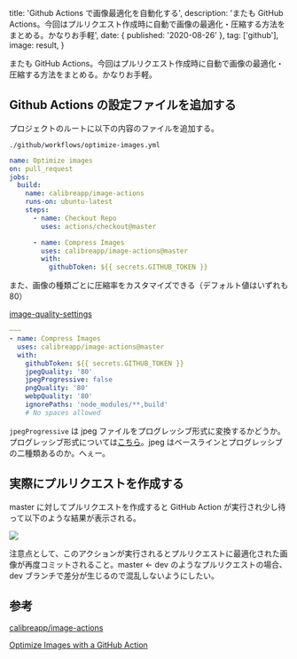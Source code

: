 
  title: 'Github Actions で画像最適化を自動化する',
  description:
    'またも GitHub Actions。今回はプルリクエスト作成時に自動で画像の最適化・圧縮する方法をまとめる。かなりお手軽',
  date: { published: '2020-08-26' },
  tag: ['github'],
  image: result,
}

またも GitHub Actions。今回はプルリクエスト作成時に自動で画像の最適化・圧縮する方法をまとめる。かなりお手軽。

## Github Actions の設定ファイルを追加する

プロジェクトのルートに以下の内容のファイルを追加する。

`./github/workflows/optimize-images.yml`

```yml
name: Optimize images
on: pull_request
jobs:
  build:
    name: calibreapp/image-actions
    runs-on: ubuntu-latest
    steps:
      - name: Checkout Repo
        uses: actions/checkout@master

      - name: Compress Images
        uses: calibreapp/image-actions@master
        with:
          githubToken: ${{ secrets.GITHUB_TOKEN }}
```

また、画像の種類ごとに圧縮率をカスタマイズできる（デフォルト値はいずれも 80）

[image-quality-settings](https://github.com/calibreapp/image-actions#image-quality-settings)

```yml
~~~
- name: Compress Images
  uses: calibreapp/image-actions@master
  with:
    githubToken: ${{ secrets.GITHUB_TOKEN }}
    jpegQuality: '80'
    jpegProgressive: false
    pngQuality: '80'
    webpQuality: '80'
    ignorePaths: 'node_modules/**,build'
    # No spaces allowed
```

`jpegProgressive` は jpeg ファイルをプログレッシブ形式に変換するかどうか。プログレッシブ形式については[こちら](https://naifix.com/jpeg/)。jpeg はベースラインとプログレッシブの二種類あるのか。へぇー。

## 実際にプルリクエストを作成する

master に対してプルリクエストを作成すると GitHub Action が実行され少し待って以下のような結果が表示される。

<img src={result} />

注意点として、このアクションが実行されるとプルリクエストに最適化された画像が再度コミットされること。master ← dev のようなプルリクエストの場合、dev ブランチで差分が生じるので混乱しないようにしたい。

## 参考

[calibreapp/image-actions](https://github.com/calibreapp/image-actions)

[Optimize Images with a GitHub Action](https://css-tricks.com/optimize-images-with-a-github-action/)
